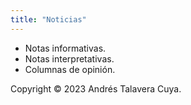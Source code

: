 ```yaml
---
title: "Noticias"
---
```


- Notas informativas.
- Notas interpretativas. 
- Columnas de opinión. 


<footer>
  Copyright © 2023 Andrés Talavera Cuya.
</footer>